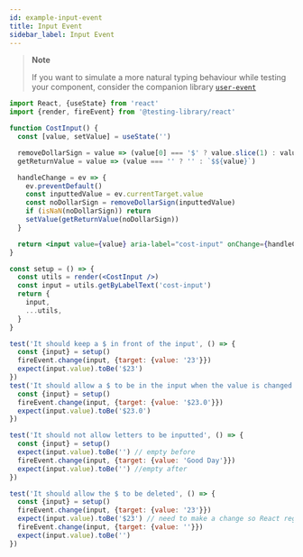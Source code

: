 ```yaml
---
id: example-input-event
title: Input Event
sidebar_label: Input Event
---
```


> **Note**
>
> If you want to simulate a more natural typing behaviour while testing your
> component, consider the companion library [`user-event`](user-event/intro.mdx)

```jsx
import React, {useState} from 'react'
import {render, fireEvent} from '@testing-library/react'

function CostInput() {
  const [value, setValue] = useState('')

  removeDollarSign = value => (value[0] === '$' ? value.slice(1) : value)
  getReturnValue = value => (value === '' ? '' : `$${value}`)

  handleChange = ev => {
    ev.preventDefault()
    const inputtedValue = ev.currentTarget.value
    const noDollarSign = removeDollarSign(inputtedValue)
    if (isNaN(noDollarSign)) return
    setValue(getReturnValue(noDollarSign))
  }

  return <input value={value} aria-label="cost-input" onChange={handleChange} />
}

const setup = () => {
  const utils = render(<CostInput />)
  const input = utils.getByLabelText('cost-input')
  return {
    input,
    ...utils,
  }
}

test('It should keep a $ in front of the input', () => {
  const {input} = setup()
  fireEvent.change(input, {target: {value: '23'}})
  expect(input.value).toBe('$23')
})
test('It should allow a $ to be in the input when the value is changed', () => {
  const {input} = setup()
  fireEvent.change(input, {target: {value: '$23.0'}})
  expect(input.value).toBe('$23.0')
})

test('It should not allow letters to be inputted', () => {
  const {input} = setup()
  expect(input.value).toBe('') // empty before
  fireEvent.change(input, {target: {value: 'Good Day'}})
  expect(input.value).toBe('') //empty after
})

test('It should allow the $ to be deleted', () => {
  const {input} = setup()
  fireEvent.change(input, {target: {value: '23'}})
  expect(input.value).toBe('$23') // need to make a change so React registers "" as a change
  fireEvent.change(input, {target: {value: ''}})
  expect(input.value).toBe('')
})
```
